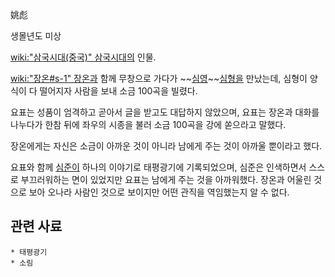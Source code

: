 姚彪

생몰년도 미상

[[wiki:"삼국시대(중국)" 삼국시대]]의 인물.

[[wiki:"장온#s-1" 장온]]과 함께 무창으로 가다가 ~~[[심영]]~~[[심형]]을 만났는데, 심형이 양식이 다 떨어지자 사람을 보내 소금 100곡을 빌렸다.

요표는 성품이 엄격하고 곧아서 글을 받고도 대답하지 않았으며, 요표는 장온과 대화를 나누다가 한참 뒤에 좌우의 시종을 불러 소금 100곡을 강에 쏟으라고 말했다.

장온에게는 자신은 소금이 아까운 것이 아니라 남에게 주는 것이 아까울 뿐이라고 했다.

요표와 함께 [[심준]]이 하나의 이야기로 태평광기에 기록되었으며, 심준은 인색하면서 스스로 부끄러워하는 면이 있었지만 요표는 남에게 주는 것을 아까워했다. 장온과 어울린 것으로 보아 오나라 사람인 것으로 보이지만 어떤 관직을 역임했는지 알 수 없다.

== 관련 사료 ==
 * 태평광기
 * 소림
